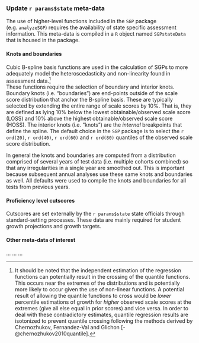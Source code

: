 ### Update `r params$state` meta-data

The use of higher-level functions included in the `SGP` package (e.g. `analyzeSGP`)
requires the availability of state specific assessment information.  This meta-data
is compiled in a `R` object named `SGPstateData` that is housed in the package.

#### Knots and boundaries
Cubic B-spline basis functions are used in the calculation of SGPs to more
adequately model the heteroscedasticity and non-linearity found in assessment
data.^[It should be noted that the independent estimation of the regression
functions can potentially result in the crossing of the quantile functions.  This
occurs near the extremes of the distributions and is potentially more likely to
occur given the use of non-linear functions.  A potential result of allowing the
quantile functions to cross would be *lower* percentile estimations of growth for
*higher* observed scale scores at the extremes (give all else equal in prior
scores) and vice versa.  In order to deal with these contradictory estimates,
quantile regression results are isotonized to prevent quantile crossing following
the methods derived by Chernozhukov, Fernandez-Val and Glichon [-@chernozhukov2010quantile].]  
These functions require the selection of boundary and interior knots.  Boundary
knots (i.e. "boundaries") are end-points outside of the scale score distribution
that anchor the B-spline basis.  These are typically selected by extending the
entire range of scale scores by 10%.  That is, they are defined as lying 10%
below the lowest obtainable/observed scale score (LOSS) and 10% above the highest
obtainable/observed scale score (HOSS).  The interior knots (i.e. "knots") are
the *internal* breakpoints that define the spline.  The default choice in the
`SGP` package is to select the `r ord(20)`, `r ord(40)`, `r ord(60)` and
`r ord(80)` quantiles of the observed scale score distribution.

In general the knots and boundaries are computed from a distribution comprised
of several years of test data (i.e. multiple cohorts combined) so that any
irregularities in a single year are smoothed out.  This is important because
subsequent annual analyses use these same knots and boundaries as well.  All
defaults were used to compile the knots and boundaries for all tests from
previous years.

#### Proficiency level cutscores
Cutscores are set externally by the `r params$state` state officials through
standard-setting processes.  These data are mainly required for student growth
projections and growth targets.

####  Other meta-data of interest
...
...
...
